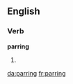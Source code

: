 ==English==

===Verb===
'''parring'''

# {{present participle of|[[par]]}}

[[da:parring]]
[[fr:parring]]